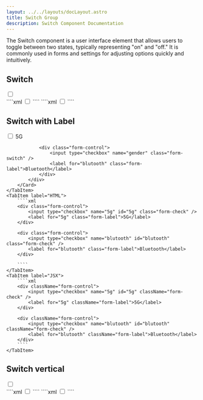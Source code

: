 ```yaml
---
layout: ../../layouts/docLayout.astro
title: Switch Group
description: Switch Component Documentation
---
```



The Switch component is a user interface element that allows users to toggle between two states, typically representing "on" and "off." It is commonly used in forms and settings for adjusting options quickly and intuitively.

## Switch

<Tabs>
    <TabItem label="Preview">
        <Card>
            <div class="flex lg:w-1/2 mx-auto justify-center">
                <input type="checkbox" name="gender" class="form-switch" />
            </div>
        </Card>
    </TabItem>
    <TabItem label="HTML">
        ````xml
        <input type="checkbox" name="gender" class="form-switch" />
        ````
    </TabItem>
    <TabItem label="JSX">
        ````xml
        <input type="checkbox" name="gender" className="form-switch" />
        ````
    </TabItem>
</Tabs>

## Switch with Label

<Tabs>
    <TabItem label="Preview">
        <Card>
            <div class="flex lg:w-1/2 mx-auto gap-6 justify-center">
                <div class="form-control">
                    <input type="checkbox" name="gender" class="form-switch" />
                    <label for="5g" class="form-label">5G</label>
                </div>

                <div class="form-control">
                    <input type="checkbox" name="gender" class="form-switch" />
                    <label for="blutooth" class="form-label">Bluetooth</label>
                </div>
            </div>
        </Card>
    </TabItem>
    <TabItem label="HTML">
        ````xml
        <div class="form-control">
            <input type="checkbox" name="5g" id="5g" class="form-check" />
            <label for="5g" class="form-label">5G</label>
        </div>

        <div class="form-control">
            <input type="checkbox" name="blutooth" id="blutooth" class="form-check" />
            <label for="blutooth" class="form-label">Bluetooth</label>
        </div>

        ````
    </TabItem>
    <TabItem label="JSX">
        ````xml
        <div className="form-control">
            <input type="checkbox" name="5g" id="5g" className="form-check" />
            <label for="5g" className="form-label">5G</label>
        </div>

        <div className="form-control">
            <input type="checkbox" name="blutooth" id="blutooth" className="form-check" />
            <label for="blutooth" className="form-label">Bluetooth</label>
        </div>
        ````
    </TabItem>
</Tabs>

## Switch vertical

<Tabs>
    <TabItem label="Preview">
        <Card>
            <div class="flex lg:w-1/2 mx-auto justify-center">
                <input type="checkbox" name="gender" class="form-switch-vertical" />
            </div>
        </Card>
    </TabItem>
    <TabItem label="HTML">
        ````xml
        <input type="checkbox" name="gender" class="form-switch-vertical" />
        ````
    </TabItem>
    <TabItem label="JSX">
        ````xml
        <input type="checkbox" name="gender" className="form-switch-vertical" />
        ````
    </TabItem>
</Tabs>